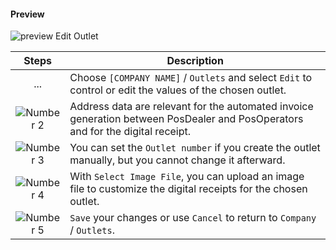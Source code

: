 #### Preview

![preview Edit Outlet](images/Edit-Outlets-23-02-06-AT.png "https://portal-sandbox.fiskaltrust.at/AccountOutlet#/Edit")


| Steps | Description                                                                                                                |
|:---------------------------:|--------------------------------------------------------------------------------------------------------------------------------|
|...|Choose `[COMPANY NAME]` / `Outlets` and select `Edit` to control or edit the values of the chosen outlet. |
|![Number 2](../../../../../images/numbers/circle-2o.png) |Address data are relevant for the automated invoice generation between PosDealer and PosOperators and for the digital receipt.  |
|![Number 3](../../../../../images/numbers/circle-3o.png) |You can set the `Outlet number` if you create the outlet manually, but you cannot change it afterward. |
|![Number 4](../../../../../images/numbers/circle-4o.png) |With `Select Image File`, you can upload an image file to customize the digital receipts for the chosen outlet.  |
|![Number 5](../../../../../images/numbers/circle-5o.png) |`Save` your changes or use `Cancel` to return to `Company` / `Outlets`.  |

